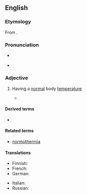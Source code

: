 ==English==
{{was wotd|2012|March|10}}

===Etymology===
From {{suffix|normothermia|ic|lang=en}}.

===Pronunciation===
* {{a|RP}} {{IPA|/nɔːməˈθɜːmɪk/|lang=en}}
* {{a|US}} {{IPA|/nɔɹmoʊˈθɝmɪk/|lang=en}}

===Adjective===
{{en-adj|-}}

# {{lb|en|medicine}} Having a [[normal]] body [[temperature]]
#* {{quote-book|passage=In contrast to cold preservation, the concept of '''normothermic''' preservation is to maintain the cellular metabolism.
|pageurl=http://www.google.ca/books?id=InNIn7dizxkC&pg=PA3&dq=normothermic&cd=1&redir_esc=y#v=onepage&q=normothermic&f=false
|page=3
|title=Methods in Bioengineering: Organ Preservation and Reengineering
|author=Korkut Uygun, Charles Y. Lee
|year=2011
|isbn=978-1-60807-013-8}}

====Derived terms====
* {{l|en|subnormothermic}}

====Related terms====
* [[normothermia]]

====Translations====
{{trans-top|having normal body temperature}}
* Finnish: {{t|fi|normaalilämpöinen}}
* French: {{t|fr|normothermique}}
* German: {{t|de|normotherm}}
{{trans-mid}}
* Italian: {{t|it|normotermico}}
* Russian: {{t|ru|нормотермический}}
{{trans-bottom}}